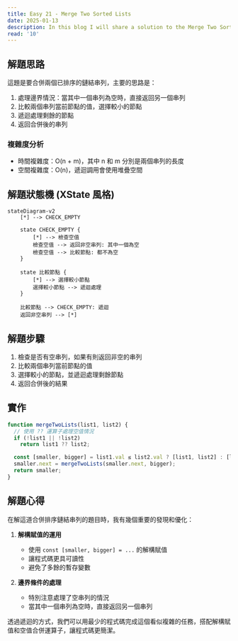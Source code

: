 ```yaml
---
title: Easy 21 - Merge Two Sorted Lists
date: 2025-01-13
description: In this blog I will share a solution to the Merge Two Sorted Lists problem.
read: '10'
---
```

## 解題思路

這題是要合併兩個已排序的鏈結串列，主要的思路是：

1. 處理邊界情況：當其中一個串列為空時，直接返回另一個串列
2. 比較兩個串列當前節點的值，選擇較小的節點
3. 遞迴處理剩餘的節點
4. 返回合併後的串列

### 複雜度分析

- 時間複雜度：O(n + m)，其中 n 和 m 分別是兩個串列的長度
- 空間複雜度：O(n)，遞迴調用會使用堆疊空間

## 解題狀態機 (XState 風格)

```mermaid
stateDiagram-v2
    [*] --> CHECK_EMPTY

    state CHECK_EMPTY {
        [*] --> 檢查空值
        檢查空值 --> 返回非空串列: 其中一個為空
        檢查空值 --> 比較節點: 都不為空
    }

    state 比較節點 {
        [*] --> 選擇較小節點
        選擇較小節點 --> 遞迴處理
    }

    比較節點 --> CHECK_EMPTY: 遞迴
    返回非空串列 --> [*]
```

## 解題步驟

1. 檢查是否有空串列，如果有則返回非空的串列
2. 比較兩個串列當前節點的值
3. 選擇較小的節點，並遞迴處理剩餘節點
4. 返回合併後的結果

## 實作

```javascript
function mergeTwoLists(list1, list2) {
  // 使用 ?? 運算子處理空值情況
  if (!list1 || !list2)
    return list1 ?? list2;

  const [smaller, bigger] = list1.val ≤ list2.val ? [list1, list2] : [list2, list1];
  smaller.next = mergeTwoLists(smaller.next, bigger);
  return smaller;
}
```

## 解題心得

在解這道合併排序鏈結串列的題目時，我有幾個重要的發現和優化：

1. **解構賦值的運用**

   - 使用 `const [smaller, bigger] = ...` 的解構賦值
   - 讓程式碼更具可讀性
   - 避免了多餘的暫存變數

2. **邊界條件的處理**
   - 特別注意處理了空串列的情況
   - 當其中一個串列為空時，直接返回另一個串列

透過遞迴的方式，我們可以用最少的程式碼完成這個看似複雜的任務，搭配解構賦值和空值合併運算子，讓程式碼更簡潔。
